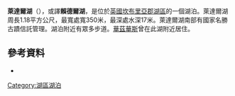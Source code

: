 {{Infobox lake
| name = Rydal Water
| image = Cumbria 2007 035.jpg
| caption = 
| image_bathymetry = 
| caption_bathymetry = 
| location = [[湖區|湖區]]
| coords = {{coord|54|26|49|N|2|59|47|W|region:GB_type:waterbody_scale:10000|display=inline,title}}
| type = 緞帶湖
| inflow = River Rothay
| outflow = River Rothay
| catchment = 
| basin_countries = 英格蘭
| length = {{convert|1290|yd|abbr=on}}
| width = {{convert|380|yd|abbr=on}}
| area = {{convert|0.12|sqmi|abbr=on}}
| depth = 
| max-depth = {{convert|65|ft|abbr=on}}
| volume = 
| residence_time = 
| shore = {{convert|2.87|km|abbr=on}}
| elevation = {{convert|177|ft|abbr=on}}
| islands = 4
| cities = 
}}

'''萊達爾湖'''（{{lang-en|Rydal Water}}），或譯'''賴德爾湖'''，是位於[[英國|英國]][[坎布里亞郡|坎布里亞郡]][[湖區|湖區]]的一個湖泊。萊達爾湖周長1.18平方公尺，最寬處寬350米，最深處水深17米。萊達爾湖南部有國家名勝古蹟信託管理。湖泊附近有眾多步道。[[華茲華斯|華茲華斯]]曾在此湖附近居住。

== 參考資料 ==
*{{cite book | first = John Wilson | last = Parker | year = 2004 | title = An Atlas of the English Lakes | publisher = Cicerone Press | isbn = 1-85284-355-1}}
[[Category:湖區湖泊|Category:湖區湖泊]]